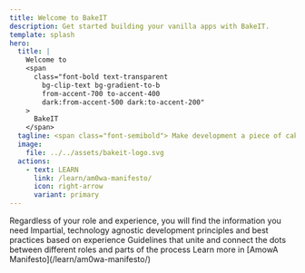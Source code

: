 ```yaml
---
title: Welcome to BakeIT
description: Get started building your vanilla apps with BakeIT.
template: splash
hero:
  title: |
    Welcome to
    <span
      class="font-bold text-transparent
        bg-clip-text bg-gradient-to-b
        from-accent-700 to-accent-400
        dark:from-accent-500 dark:to-accent-200"
    >
      BakeIT
    </span>
  tagline: <span class="font-semibold"> Make development a piece of cake 🍰</span>
  image:
    file: ../../assets/bakeit-logo.svg
  actions:
    - text: LEARN
      link: /learn/am0wa-manifesto/
      icon: right-arrow
      variant: primary
---
```




<CardGrid stagger>
	<Card title="Documentation that delights" icon="duck" monochrome={false}>
	    Regardless of your role and experience, you will find the information you need
	</Card>
	<Card title="Vanilla development ethics" icon="rocket" monochrome={false}>
		Impartial, technology agnostic development principles and best practices based on experience
	</Card>
	<Card title="See the bigger picture" icon="film-frames" monochrome={false}>
		Guidelines that unite and connect the dots between different roles and parts of the process
	</Card>
	<Card title="Look up" icon="bullseye" monochrome={false}>
		Learn more in [AmowA Manifesto](/learn/am0wa-manifesto/)
	</Card>
</CardGrid>
